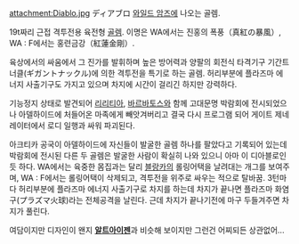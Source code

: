 attachment:Diablo.jpg
ディアブロ
[[와일드 암즈]]에 나오는 골렘.

19t짜리 근접 격투전용 육전형 [[골렘]]. 이명은 WA에서는 진홍의 폭풍（真紅の暴風）, WA : F에서는 홍련금강（紅蓮金剛）.

육상에서의 싸움에서 그 진가를 발휘하며 높은 방어력과 양팔의 회전식 타격기구 기간트 너클(ギガントナックル)에 의한 격투전을 특기로 하는 골렘. 허리부분에 플라즈마 에너지 사출기구도 가지고 있으며 차지에 시간이 걸리긴 하지만 강력하다.

기능정지 상태로 발견되어 [[리리티아]], [[바르바토스]]와 함께 고대문명 박람회에 전시되었으나 아델하이드에 처들어온 마족에게 빼앗겨버리고 결국 다시 프로그램 되어 게이트 제네레이터에서 로디 일행과 싸워 파괴된다.

아크티카 공국이 아델하이드에 자신들이 발굴한 골렘 하나를 팔았다고 기록되어 있는데 박람회에 전시된 다른 두 골렘은 발굴한 사람이 확실히 나와 있으니 아마 이 디아블로인듯 하다.
{{{#!html
<iframe width="425" height="349" src="http://www.youtube.com/embed/V5RwhtoaeXw" frameborder="0" allowfullscreen></iframe>
}}}
WA에서는 육중한 몸집과는 달리 [[블랑카]]의 롤링어택을 날려대는 개그를 보여주며, WA : F에서는 롤링어택이 삭제되고, 격투전을 위주로 싸우는 적으로 탈바꿈. 3턴마다 허리부분에 플라즈마 에너지 사출기구로 차지를 하는데 차지가 끝나면 플라즈마 화염구(プラズマ火球)라는 전체공격을 날린다. 근데 차지가 끝나기전에 마구 두들겨주면 차지가 풀린다. 

여담이지만 디자인이 왠지 '''[[알트아이젠]]'''과 비슷해 보이지만 그런건 어찌되든 상관없어...
